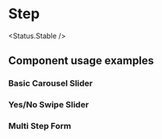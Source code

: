 
# Step

<Status.Stable />

<Props of={Step} />

## Component usage examples

### Basic Carousel Slider

<Story id="components-step--slider" />

### Yes/No Swipe Slider

<Story id="components-step--swiper" />

### Multi Step Form

<Story id="components-step--form" />
